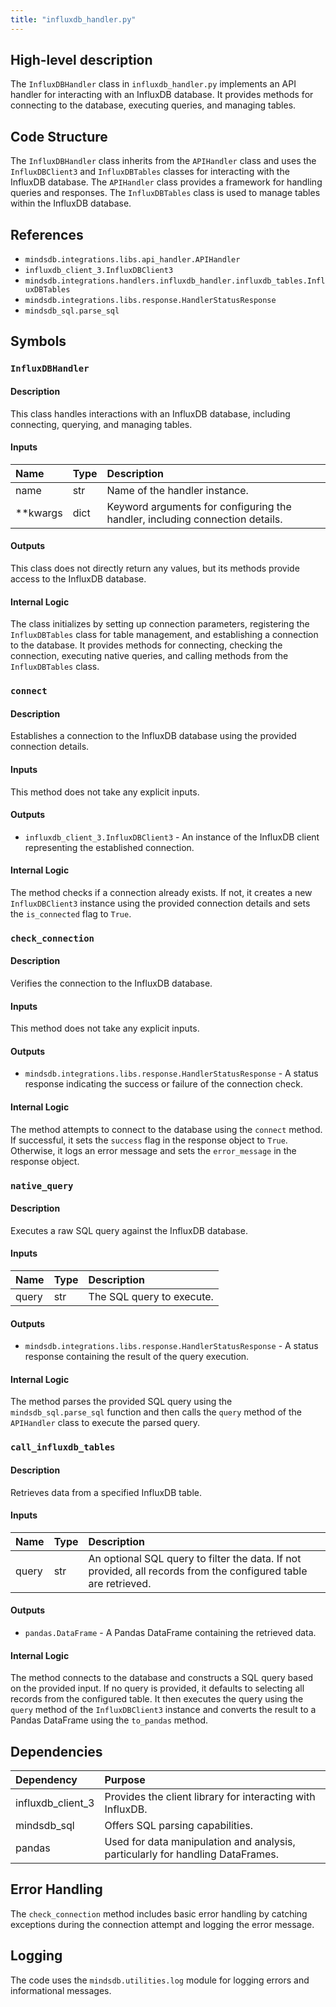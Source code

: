 ```yaml
---
title: "influxdb_handler.py"
---
```


## High-level description
The `InfluxDBHandler` class in `influxdb_handler.py` implements an API handler for interacting with an InfluxDB database. It provides methods for connecting to the database, executing queries, and managing tables.

## Code Structure
The `InfluxDBHandler` class inherits from the `APIHandler` class and uses the `InfluxDBClient3` and `InfluxDBTables` classes for interacting with the InfluxDB database. The `APIHandler` class provides a framework for handling queries and responses. The `InfluxDBTables` class is used to manage tables within the InfluxDB database.

## References
- `mindsdb.integrations.libs.api_handler.APIHandler`
- `influxdb_client_3.InfluxDBClient3`
- `mindsdb.integrations.handlers.influxdb_handler.influxdb_tables.InfluxDBTables`
- `mindsdb.integrations.libs.response.HandlerStatusResponse`
- `mindsdb_sql.parse_sql`

## Symbols

### `InfluxDBHandler`
#### Description
This class handles interactions with an InfluxDB database, including connecting, querying, and managing tables.

#### Inputs
| Name | Type | Description |
|:-----|:-----|:------------|
| name | str | Name of the handler instance. |
| **kwargs | dict | Keyword arguments for configuring the handler, including connection details. |

#### Outputs
This class does not directly return any values, but its methods provide access to the InfluxDB database.

#### Internal Logic
The class initializes by setting up connection parameters, registering the `InfluxDBTables` class for table management, and establishing a connection to the database. It provides methods for connecting, checking the connection, executing native queries, and calling methods from the `InfluxDBTables` class.

### `connect`
#### Description
Establishes a connection to the InfluxDB database using the provided connection details.

#### Inputs
This method does not take any explicit inputs.

#### Outputs
- `influxdb_client_3.InfluxDBClient3` - An instance of the InfluxDB client representing the established connection.

#### Internal Logic
The method checks if a connection already exists. If not, it creates a new `InfluxDBClient3` instance using the provided connection details and sets the `is_connected` flag to `True`.

### `check_connection`
#### Description
Verifies the connection to the InfluxDB database.

#### Inputs
This method does not take any explicit inputs.

#### Outputs
- `mindsdb.integrations.libs.response.HandlerStatusResponse` - A status response indicating the success or failure of the connection check.

#### Internal Logic
The method attempts to connect to the database using the `connect` method. If successful, it sets the `success` flag in the response object to `True`. Otherwise, it logs an error message and sets the `error_message` in the response object.

### `native_query`
#### Description
Executes a raw SQL query against the InfluxDB database.

#### Inputs
| Name | Type | Description |
|:-----|:-----|:------------|
| query | str | The SQL query to execute. |

#### Outputs
- `mindsdb.integrations.libs.response.HandlerStatusResponse` - A status response containing the result of the query execution.

#### Internal Logic
The method parses the provided SQL query using the `mindsdb_sql.parse_sql` function and then calls the `query` method of the `APIHandler` class to execute the parsed query.

### `call_influxdb_tables`
#### Description
Retrieves data from a specified InfluxDB table.

#### Inputs
| Name | Type | Description |
|:-----|:-----|:------------|
| query | str | An optional SQL query to filter the data. If not provided, all records from the configured table are retrieved. |

#### Outputs
- `pandas.DataFrame` - A Pandas DataFrame containing the retrieved data.

#### Internal Logic
The method connects to the database and constructs a SQL query based on the provided input. If no query is provided, it defaults to selecting all records from the configured table. It then executes the query using the `query` method of the `InfluxDBClient3` instance and converts the result to a Pandas DataFrame using the `to_pandas` method.

## Dependencies
| Dependency | Purpose |
|:-----------|:--------|
| influxdb_client_3 | Provides the client library for interacting with InfluxDB. |
| mindsdb_sql | Offers SQL parsing capabilities. |
| pandas | Used for data manipulation and analysis, particularly for handling DataFrames. |

## Error Handling
The `check_connection` method includes basic error handling by catching exceptions during the connection attempt and logging the error message.

## Logging
The code uses the `mindsdb.utilities.log` module for logging errors and informational messages.

